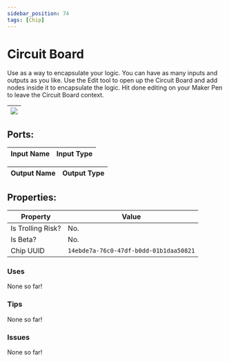 ```yaml
---
sidebar_position: 74
tags: [Chip]
---
```


# Circuit Board


Use as a way to encapsulate your logic. You can have as many inputs and outputs as you like. Use the Edit tool to open up the Circuit Board and add nodes inside it to encapsulate the logic. Hit done editing on your Maker Pen to leave the Circuit Board context.

| ![](https://images-ext-2.discordapp.net/external/MPmIaQzlEPmgGWlgi-WxBBXt0Bjv_zWPkg1y1f_sy3s/https/www.recroomcircuits.com/image/circuit/absolute-value?width=206&height=108) |
|-----|

## Ports:

| Input Name | Input Type |
|-----------|-----------|

| Output Name | Output Type |
|-----------|-----------|

## Properties:

| Property  | Value |
|-------------------|-----------|
| Is Trolling Risk? | No. |
| Is Beta? | No. |
| Chip UUID | `14ebde7a-76c0-47df-b0dd-01b1daa50821` |

### Uses

None so far!

### Tips

None so far!

### Issues

None so far!